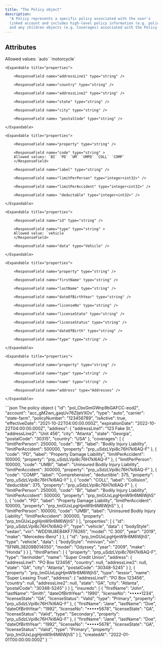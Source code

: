```yaml
---
title: "The Policy object"
description:
  "A Policy represents a specific policy associated with the user's
  linked account and includes high-level policy information (e.g. policy number)
  and any children objects (e.g. Coverages) associated with the Policy."
---
```


## Attributes

<ParamField body="id" type="string" required />

<ParamField body="account" type="string" required />

<ParamField body="type" type="string">
  Allowed values: `auto` `motorcycle`
</ParamField>

<ParamField body="carrier" type="string" required />

<ParamField body="policyNumber" type="string" required />

<ParamField body="isActive" type="boolean" required />

<ParamField body="effectiveDate" type="string" required />

<ParamField body="expirationDate" type="string" required />

<ParamField body="address" type="Adresses" >

    <Expandable title="properties">

        <ResponseField name="addressLine1" type="string" />

        <ResponseField name="country" type="string" />

        <ResponseField name="addressLine2" type="string" />

        <ResponseField name="state" type="string" />

        <ResponseField name="city" type="string" />

        <ResponseField name= "postalCode" type="string" />

    </Expandable>

</ParamField>

<ParamField body="coverages" type="array[Coverages]" >

    <Expandable title="properties">

        <ResponseField name="property" type="string" />

        <ResponseField name="code" type="string" >
        Allowed values: `BI` `PD` `UM` `UMPD` `COLL` `COMP`
        </ResponseField>

        <ResponseField name="label" type="string" />

        <ResponseField name="limitPerPerson" type="integer<int32>" />

        <ResponseField name="limitPerAccident" type="integer<int32>" />

        <ResponseField name= "deductable" type="integer<int32>" />

    </Expandable>

</ParamField>

<ParamField body="properties" type="array[Property]" >

    <Expandable title="properties">

        <ResponseField name="id" type="string" />

        <ResponseField name="type" type="string" >
        Allowed value: `vehicle`
        </ResponseField>

        <ResponseField name="data" type="Vehicle" />

    </Expandable>

</ParamField>

<ParamField body="insured" type="array[Insured]" >

    <Expandable title="properties">

        <ResponseField name="property" type="string" />

        <ResponseField name="firstName" type="string" />

        <ResponseField name="lastName" type="string" />

        <ResponseField name="dateOfBirthYear" type="string" />

        <ResponseField name="licenseNo" type="string" />

        <ResponseField name="licenseState" type="string" />

        <ResponseField name="licenseStatus" type="string" />

        <ResponseField name="dateOfBirth" type="string" />

        <ResponseField name="type" type="string" />

    </Expandable>

</ParamField>

<ParamField body="insured" type="array[Insured]" >

    <Expandable title="properties">

        <ResponseField name="property" type="string" />

        <ResponseField name="type" type="string" />

        <ResponseField name="name" type="string" />

        <ResponseField name="address" type="Addresses" />

    </Expandable>

</ParamField>

<ParamField body="createdAt" type="string" required />

<ParamField body="modifiedAt" type="string" />

<RequestExample>
```json The policy object
{
  "id": "pol_CbxGmGWnp9bGAFCC-eod2",
  "account": "acc_gM2wn_gaqUv76ZljeVXOv",
  "type": "auto",
  "carrier": "state-farm",
  "policyNumber": "123456789",
  "isActive": true,
  "effectiveDate": "2021-10-22T04:00:00.000Z",
  "expirationDate": "2022-10-22T04:00:00.000Z",
  "address": {
    "addressLine1": "123 Fake St.",
    "addressLine2": "Unit 456",
    "city": "Atlanta",
    "state": "Georgia",
    "postalCode": "30315",
    "country": "USA"
  },
  "coverages": [
    {
      "limitPerPerson": 250000,
      "code": "BI",
      "label": "Bodily Injury Liability",
      "limitPerAccident": 500000,
      "property": "prp_uSdzLVpi8c76H7kl6AQ-F"
    },
    {
      "code": "PD",
      "label": "Property Damage Liability",
      "limitPerAccident": 100000,
      "property": "prp_uSdzLVpi8c76H7kl6AQ-F"
    },
    {
      "limitPerPerson": 100000,
      "code": "UMBI",
      "label": "Uninsured Bodily Injury Liability",
      "limitPerAccident": 300000,
      "property": "prp_uSdzLVpi8c76H7kl6AQ-F"
    },
    {
      "code": "COMP",
      "label": "Comprehensive",
      "deductible": 375,
      "property": "prp_uSdzLVpi8c76H7kl6AQ-F"
    },
    {
      "code": "COLL",
      "label": "Collision",
      "deductible": 375,
      "property": "prp_uSdzLVpi8c76H7kl6AQ-F"
    },
    {
      "limitPerPerson": 250000,
      "code": "BI",
      "label": "Bodily Injury Liability",
      "limitPerAccident": 500000,
      "property": "prp_tmGUxLpgHjmW9r6M6WjhS"
    },
    {
      "code": "PD",
      "label": "Property Damage Liability",
      "limitPerAccident": 100000,
      "property": "prp_tmGUxLpgHjmW9r6M6WjhS"
    },
    {
      "limitPerPerson": 100000,
      "code": "UMBI",
      "label": "Uninsured Bodily Injury Liability",
      "limitPerAccident": 300000,
      "property": "prp_tmGUxLpgHjmW9r6M6WjhS"
    }
  ],
  "properties": [
    {
      "id": "prp_uSdzLVpi8c76H7kl6AQ-F",
      "type": "vehicle",
      "data": {
        "bodyStyle": "sedan",
        "vin": "WDDWJ8EB4KF776265",
        "model": "C 300",
        "year": "2019",
        "make": "Mercedes-Benz"
      }
    },
    {
      "id": "prp_tmGUxLpgHjmW9r6M6WjhS",
      "type": "vehicle",
      "data": {
        "bodyStyle": "minivan",
        "vin": "5FNRL38209B014050",
        "model": "Odyssey",
        "year": "2009",
        "make": "Honda"
      }
    }
  ],
  "thirdParties": [
    {
      "property": "prp_uSdzLVpi8c76H7kl6AQ-F",
      "type": "lienholder",
      "name": "Super Credit Union",
      "address": {
        "addressLine1": "PO Box 123456",
        "country": null,
        "addressLine2": null,
        "state": "GA",
        "city": "Atlanta",
        "postalCode": "30348-5245"
      }
    },
    {
      "property": "prp_tmGUxLpgHjmW9r6M6WjhS",
      "type": "lessor",
      "name": "Super Leasing Trust",
      "address": {
        "addressLine1": "PO Box 123456",
        "country": null,
        "addressLine2": null,
        "state": "GA",
        "city": "Atlanta",
        "postalCode": "30348-5245"
      }
    }
  ],
  "insureds": [
    {
      "firstName": "John",
      "lastName": "Smith",
      "dateOfBirthYear": "1990",
      "licenseNo": "•••••1234",
      "licenseState": "GA",
      "licenseStatus": "Valid",
      "type": "Primary",
      "property": "prp_uSdzLVpi8c76H7kl6AQ-F"
    },
    {
      "firstName": "Jane",
      "lastName": "Doe",
      "dateOfBirthYear": "1992",
      "licenseNo": "•••••5678",
      "licenseState": "GA",
      "licenseStatus": "Valid",
      "type": "Secondary",
      "property": "prp_uSdzLVpi8c76H7kl6AQ-F"
    },
    {
      "firstName": "Jane",
      "lastName": "Doe",
      "dateOfBirthYear": "1992",
      "licenseNo": "•••••5678",
      "licenseState": "GA",
      "licenseStatus": "Valid",
      "type": "Primary",
      "property": "prp_tmGUxLpgHjmW9r6M6WjhS"
    }
  ],
  "createdAt": "2022-01-01T00:00:00.000Z"
}
```
</RequestExample>
